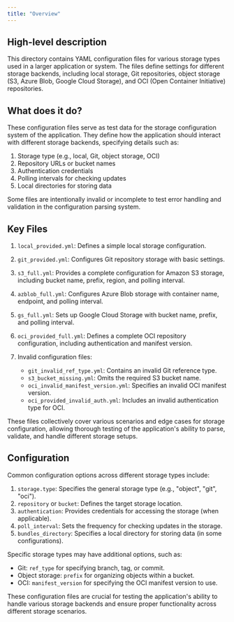 ```yaml
---
title: "Overview"
---
```


## High-level description
This directory contains YAML configuration files for various storage types used in a larger application or system. The files define settings for different storage backends, including local storage, Git repositories, object storage (S3, Azure Blob, Google Cloud Storage), and OCI (Open Container Initiative) repositories.

## What does it do?
These configuration files serve as test data for the storage configuration system of the application. They define how the application should interact with different storage backends, specifying details such as:

1. Storage type (e.g., local, Git, object storage, OCI)
2. Repository URLs or bucket names
3. Authentication credentials
4. Polling intervals for checking updates
5. Local directories for storing data

Some files are intentionally invalid or incomplete to test error handling and validation in the configuration parsing system.

## Key Files

1. `local_provided.yml`: Defines a simple local storage configuration.

2. `git_provided.yml`: Configures Git repository storage with basic settings.

3. `s3_full.yml`: Provides a complete configuration for Amazon S3 storage, including bucket name, prefix, region, and polling interval.

4. `azblob_full.yml`: Configures Azure Blob storage with container name, endpoint, and polling interval.

5. `gs_full.yml`: Sets up Google Cloud Storage with bucket name, prefix, and polling interval.

6. `oci_provided_full.yml`: Defines a complete OCI repository configuration, including authentication and manifest version.

7. Invalid configuration files:
   - `git_invalid_ref_type.yml`: Contains an invalid Git reference type.
   - `s3_bucket_missing.yml`: Omits the required S3 bucket name.
   - `oci_invalid_manifest_version.yml`: Specifies an invalid OCI manifest version.
   - `oci_provided_invalid_auth.yml`: Includes an invalid authentication type for OCI.

These files collectively cover various scenarios and edge cases for storage configuration, allowing thorough testing of the application's ability to parse, validate, and handle different storage setups.

## Configuration
Common configuration options across different storage types include:

1. `storage.type`: Specifies the general storage type (e.g., "object", "git", "oci").
2. `repository` or `bucket`: Defines the target storage location.
3. `authentication`: Provides credentials for accessing the storage (when applicable).
4. `poll_interval`: Sets the frequency for checking updates in the storage.
5. `bundles_directory`: Specifies a local directory for storing data (in some configurations).

Specific storage types may have additional options, such as:

- Git: `ref_type` for specifying branch, tag, or commit.
- Object storage: `prefix` for organizing objects within a bucket.
- OCI: `manifest_version` for specifying the OCI manifest version to use.

These configuration files are crucial for testing the application's ability to handle various storage backends and ensure proper functionality across different storage scenarios.